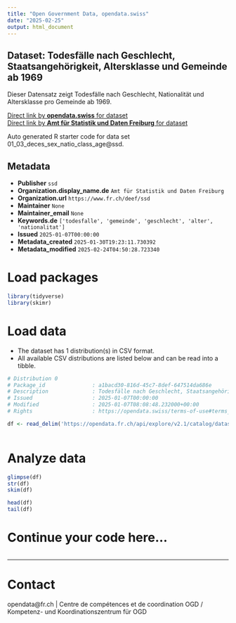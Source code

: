 ```yaml
---
title: "Open Government Data, opendata.swiss"
date: "2025-02-25"
output: html_document
---
```


## Dataset: Todesfälle nach Geschlecht, Staatsangehörigkeit, Altersklasse und Gemeinde ab 1969

Dieser Datensatz zeigt Todesfälle nach Geschlecht, Nationalität und Altersklasse pro Gemeinde ab 1969.

[Direct link by **opendata.swiss** for dataset](https://opendata.swiss/de/dataset/todesfalle-nach-geschlecht-staatsangehorigkeit-altersklasse-und-gemeinde-ab-1969)<br>
[Direct link by **Amt für Statistik und Daten Freiburg** for dataset](https://opendata.fr.ch/explore/dataset/01_03_deces_sex_natio_class_age/)

Auto generated R starter code for data set 01_03_deces_sex_natio_class_age@ssd.

## Metadata

- **Publisher** `ssd`
- **Organization.display_name.de** `Amt für Statistik und Daten Freiburg`
- **Organization.url** `https://www.fr.ch/deef/ssd`
- **Maintainer** `None`
- **Maintainer_email** `None`
- **Keywords.de** `['todesfalle', 'gemeinde', 'geschlecht', 'alter', 'nationalitat']`
- **Issued** `2025-01-07T00:00:00`
- **Metadata_created** `2025-01-30T19:23:11.730392`
- **Metadata_modified** `2025-02-24T04:50:28.723340`


# Load packages

```r

library(tidyverse)
library(skimr)

```

# Load data

-   The dataset has 1 distribution(s) in CSV format.
-   All available CSV distributions are listed below and can be read into a tibble.

```r

# Distribution 0
# Package_id               : a1bacd30-816d-45c7-8def-647514da686e
# Description              : Todesfälle nach Geschlecht, Staatsangehörigkeit, Altersklasse und Gemeinde ab 1969 (csv)
# Issued                   : 2025-01-07T00:00:00
# Modified                 : 2025-01-07T08:08:48.232000+00:00
# Rights                   : https://opendata.swiss/terms-of-use#terms_by

df <- read_delim('https://opendata.fr.ch/api/explore/v2.1/catalog/datasets/01_03_deces_sex_natio_class_age/exports/csv?use_labels=true')



```

# Analyze data

```r

glimpse(df)
str(df)
skim(df)

head(df)
tail(df)

```

# Continue your code here...

```r

```

------------------------------------------------------------------------

# Contact

opendata@fr.ch | Centre de compétences et de coordination OGD / Kompetenz- und Koordinationszentrum für OGD
